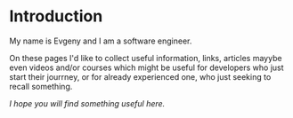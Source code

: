 # Introduction

My name is Evgeny and I am a software engineer.

On these pages I'd like to collect useful information, links, articles mayybe even videos and/or courses which might be useful for developers who just start their jourrney, or for already experienced one, who just seeking to recall something.

*I hope you will find something useful here.*


